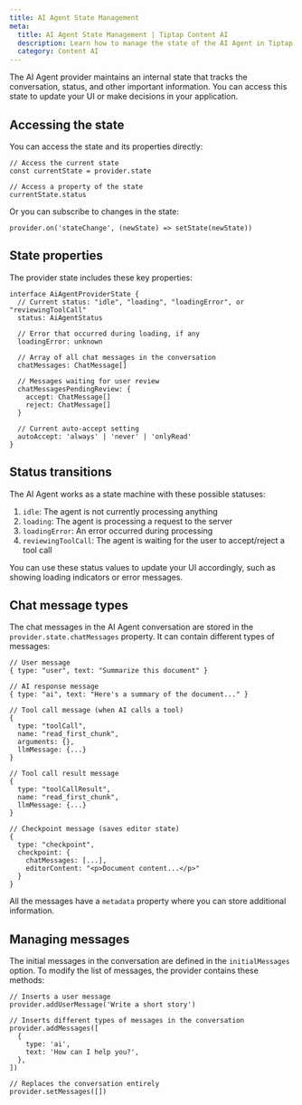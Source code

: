 ```yaml
---
title: AI Agent State Management
meta:
  title: AI Agent State Management | Tiptap Content AI
  description: Learn how to manage the state of the AI Agent in Tiptap.
  category: Content AI
---
```


The AI Agent provider maintains an internal state that tracks the conversation, status, and other important information. You can access this state to update your UI or make decisions in your application.

## Accessing the state

You can access the state and its properties directly:

```tsx
// Access the current state
const currentState = provider.state

// Access a property of the state
currentState.status
```

Or you can subscribe to changes in the state:

```tsx
provider.on('stateChange', (newState) => setState(newState))
```

## State properties

The provider state includes these key properties:

```tsx
interface AiAgentProviderState {
  // Current status: "idle", "loading", "loadingError", or "reviewingToolCall"
  status: AiAgentStatus

  // Error that occurred during loading, if any
  loadingError: unknown

  // Array of all chat messages in the conversation
  chatMessages: ChatMessage[]

  // Messages waiting for user review
  chatMessagesPendingReview: {
    accept: ChatMessage[]
    reject: ChatMessage[]
  }

  // Current auto-accept setting
  autoAccept: 'always' | 'never' | 'onlyRead'
}
```

## Status transitions

The AI Agent works as a state machine with these possible statuses:

1. `idle`: The agent is not currently processing anything
2. `loading`: The agent is processing a request to the server
3. `loadingError`: An error occurred during processing
4. `reviewingToolCall`: The agent is waiting for the user to accept/reject a tool call

You can use these status values to update your UI accordingly, such as showing loading indicators or error messages.

## Chat message types

The chat messages in the AI Agent conversation are stored in the `provider.state.chatMessages` property. It can contain different types of messages:

```tsx
// User message
{ type: "user", text: "Summarize this document" }

// AI response message
{ type: "ai", text: "Here's a summary of the document..." }

// Tool call message (when AI calls a tool)
{
  type: "toolCall",
  name: "read_first_chunk",
  arguments: {},
  llmMessage: {...}
}

// Tool call result message
{
  type: "toolCallResult",
  name: "read_first_chunk",
  llmMessage: {...}
}

// Checkpoint message (saves editor state)
{
  type: "checkpoint",
  checkpoint: {
    chatMessages: [...],
    editorContent: "<p>Document content...</p>"
  }
}
```

All the messages have a `metadata` property where you can store additional information.

## Managing messages

The initial messages in the conversation are defined in the `initialMessages` option. To modify the list of messages, the provider contains these methods:

```tsx
// Inserts a user message
provider.addUserMessage('Write a short story')

// Inserts different types of messages in the conversation
provider.addMessages([
  {
    type: 'ai',
    text: 'How can I help you?',
  },
])

// Replaces the conversation entirely
provider.setMessages([])
```
